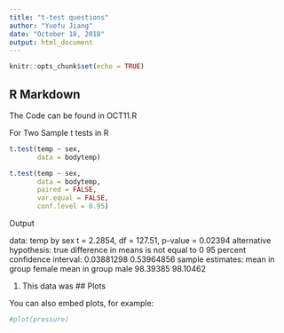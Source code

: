 ```yaml
---
title: "t-test questions"
author: "Yuefu Jiang"
date: "October 18, 2018"
output: html_document
---
```


```r
knitr::opts_chunk$set(echo = TRUE)
```

## R Markdown

The Code can be found in OCT11.R

For Two Sample t tests in R

```r
t.test(temp ~ sex,
       data = bodytemp)

t.test(temp ~ sex,
       data = bodytemp,
       paired = FALSE,
       var.equal = FALSE,
       conf.level = 0.95)
```

Output

data:  temp by sex
t = 2.2854, df = 127.51, p-value = 0.02394
alternative hypothesis: true difference in means is not equal to 0
95 percent confidence interval:
 0.03881298 0.53964856
sample estimates:
mean in group female   mean in group male 
            98.39385             98.10462 

1. This data was 
## Plots

You can also embed plots, for example:

```r
#plot(pressure)
```

